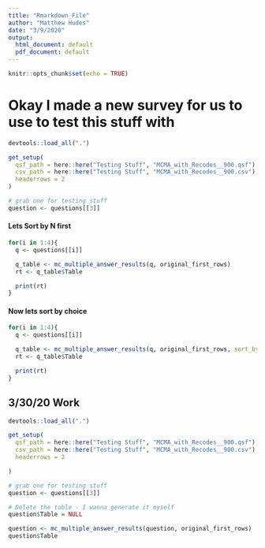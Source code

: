 ```yaml
---
title: "Rmarkdown_File"
author: "Matthew Hudes"
date: "3/9/2020"
output:
  html_document: default
  pdf_document: default
---
```


```r
knitr::opts_chunk$set(echo = TRUE)
```

<!-- ## Okay lets check out where I left off... -->


<!-- ```{r initial setup} -->

<!-- devtools::load_all(".") -->
<!-- library(tidyverse) -->

<!-- get_setup( -->
<!--   qsf_path = here::here("data", "Sample Surveys", "Multiple Answer Multiple Choices Questions", "Multiple_Answer_MC_Questions.qsf"), -->
<!--   csv_path = here::here("data", "Sample Surveys", "Multiple Answer Multiple Choices Questions", "Multiple_Answer_MC_Questions.csv"), -->
<!--   headerrows = 2 -->

<!-- ) -->

<!-- ``` -->


<!-- #### Lets Sort by N first -->

<!-- ```{r echo = FALSE} -->

<!-- q <- questions[[1]] -->

<!-- q_table <- mc_multiple_answer_results(q, original_first_rows) -->
<!-- rt <- q_table$Table -->

<!-- knitr::kable(rt) -->

<!-- ``` -->


<!-- #### Now lets Sort by Choices -->

<!-- ```{r Sort_Choices} -->

<!-- q <- questions[[1]] -->

<!-- q_table <- mc_multiple_answer_results(q, original_first_rows, sort_by = "Choices_Alpha") -->
<!-- rt <- q_table$Table -->

<!-- knitr::kable(rt) -->

<!-- ``` -->



<!-- #### Finally lets sort by survey flow/ lets just not sort -->

<!-- ```{r Sort_Flow} -->

<!-- q <- questions[[1]] -->

<!-- q_table <- mc_multiple_answer_results(q, original_first_rows, sort_by = "NA") -->
<!-- rt <- q_table$Table -->

<!-- knitr::kable(rt) -->

<!-- ``` -->






<!-- ## Okay I just updated the documentation for mc_multiple_answer_results, lets test it out -->

<!-- ```{r} -->


<!-- devtools::document() -->

<!-- ?mc_multiple_answer_results -->

<!-- ``` -->







# Okay I made a new survey for us to use to test this stuff with

```r

devtools::load_all(".")

get_setup(
  qsf_path = here::here("Testing Stuff", "MCMA_with_Recodes__900.qsf"),
  csv_path = here::here("Testing Stuff", "MCMA_with_Recodes__900.csv"),
  headerrows = 2
)

# grab one for testing stuff
question <- questions[[3]]

```




#### Lets Sort by N first

```r

for(i in 1:4){
  q <- questions[[i]]

  q_table <- mc_multiple_answer_results(q, original_first_rows)
  rt <- q_table$Table

  print(rt)
}


```


#### Now lets sort by choice

```r

for(i in 1:4){
  q <- questions[[i]]

  q_table <- mc_multiple_answer_results(q, original_first_rows, sort_by = "Choices_Alpha")
  rt <- q_table$Table

  print(rt)
}


```



## 3/30/20 Work

```r
devtools::load_all(".")

get_setup(
  qsf_path = here::here("Testing Stuff", "MCMA_with_Recodes__900.qsf"),
  csv_path = here::here("Testing Stuff", "MCMA_with_Recodes__900.csv"),
  headerrows = 2

)

# grab one for testing stuff
question <- questions[[3]]

# Delete the table - I wanna generate it myself
question$Table = NULL

question <- mc_multiple_answer_results(question, original_first_rows)
question$Table

```

